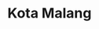 ---
title: Kota Malang
description: Menjadikan salah satu kota terbesar di Jawa Timur ini dijuluki sebagai surga wisata. Selain itu, di Kota Malang juga terdapat banyak perguruan tinggi yang terkenal hingga dunia internasional.
category: Kota
---